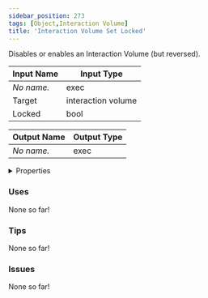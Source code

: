 ```yaml
---
sidebar_position: 273
tags: [Object,Interaction Volume]
title: 'Interaction Volume Set Locked'
---
```


Disables or enables an Interaction Volume (but reversed).




<EsbSvg />

| Input Name | Input Type |
|-----------|-----------|
| *No name.* | exec |
| Target | interaction volume |
| Locked | bool |

| Output Name | Output Type |
|-----------|-----------|
| *No name.* | exec |


<details>
  <summary>Properties</summary>
  <div>
    <div>
    <table>
      <thead>
        <tr>
          <th>Is beta required?</th>
          <th>❌</th>
        </tr>
        <tr>
          <th>Is this chip a trolling risk?</th>
          <th>❌</th>
        </tr>
        <tr>
          <th>Is this chip a role assignment risk?</th>
          <th>❌</th>
        </tr>
        <tr>
          <th>Chip UUID</th>
          <th>a1e57113-f0b5-45c5-b1e0-95163674daa4</th>
        </tr>
      </thead>
    </table>
    </div>
  </div>
</details>

### Uses

None so far!

### Tips

None so far!

### Issues

None so far!